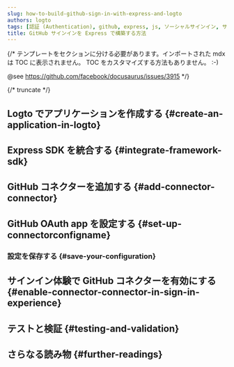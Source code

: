 ```yaml
---
slug: how-to-build-github-sign-in-with-express-and-logto
authors: logto
tags: [認証 (Authentication), github, express, js, ソーシャルサインイン, サインイン, ログイン]
title: GitHub サインインを Express で構築する方法
---
```


{/*
  テンプレートをセクションに分ける必要があります。インポートされた mdx は TOC に表示されません。
  TOC をカスタマイズする方法もありません。 :-)

  @see https://github.com/facebook/docusaurus/issues/3915
*/}




{/* truncate */}

<Intro connector={connector} sdk="Express" link="https://expressjs.com" />

## Logto でアプリケーションを作成する \{#create-an-application-in-logto}

<CreateApplication type="Traditional web" framework="Express" />

## Express SDK を統合する \{#integrate-framework-sdk}

<IntegrateSdk />

## GitHub コネクターを追加する \{#add-connector-connector}

<AddSocialConnector connector={connector} framework="Express" />

## GitHub OAuth app を設定する \{#set-up-connectorconfigname}

<ConnectorGuide />

### 設定を保存する \{#save-your-configuration}

<SaveYourConfiguration connector={connector} />

## サインイン体験で GitHub コネクターを有効にする \{#enable-connector-connector-in-sign-in-experience}

<EnableSocialConnector connector={connector} />

## テストと検証 \{#testing-and-validation}

<TestingAndValidation connector={connector} sdk="Express" />

## さらなる読み物 \{#further-readings}

<FurtherReadings />